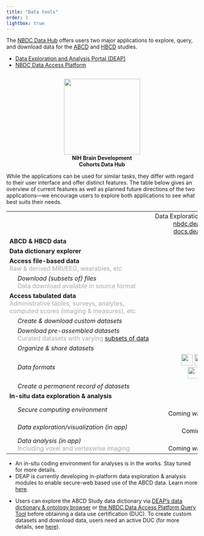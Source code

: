 ```yaml
---
title: "Data tools"
order: 1
lightbox: true
---
```


The [NBDC Data Hub](https://nbdc-datahub.org) offers users two major applications to explore, query, and download data for the [ABCD](https://abcdstudy.org) and [HBCD](https://hbcdstudy.org) studies.

- [Data Exploration and Analysis Portal (DEAP)](https://nbdc.deapscience.com)
- [NBDC Data Access Platform](https://nbdc-datashare.lassoinformatics.com)

<div style="float: right; margin-left: 150px; margin-right: 150px; text-align: center;">
  <img src="../assets/img/tools/nbdc_icon.png" width="200"><br>
  <strong>NIH Brain Development Cohorts Data Hub</strong>
</div>

<p>
  While the applications can be used for similar tasks, they differ with regard to their user 
  interface and offer distinct features. The table below gives an overview of current features 
  as well as planned future directions of the two applications—we encourage users to explore 
  both applications to see what best suits their needs.
</p>

| | | |
|:-|:-:|:-:|
| [<span style="white-space: nowrap;">&nbsp;&nbsp;&nbsp;&nbsp;&nbsp;Curated datasets with varying subsets of data]{style="color: #FFFFFF;"}</span> |  <span style="white-space: nowrap;">Data Exploration and Analysis Portal</span> <br> [nbdc.deapscience.com](https://deapscience.com/#/home) <br> [docs.deapscience.com](https://docs.deapscience.com) | NBDC Data Access Platform <br> <span style="white-space: nowrap;">[nbdc-datashare.lassoinformatics.com](https://nbdc-datashare.lassoinformatics.com)</span> <br> [nbdc.lassoinformatics.com](https://nbdc.lassoinformatics.com/data-query-and-downloads) |
| **ABCD & HBCD data** | <svg xmlns="http://www.w3.org/2000/svg" width="20" height="20" fill="green" viewBox="0 0 24 24" aria-hidden="true"><path d="M20.285 6.709a1 1 0 00-1.414-1.418l-9.192 9.207-4.242-4.243a1 1 0 00-1.414 1.414l5 5a1 1 0 001.414 0l9.848-9.96z"/></svg> | <svg xmlns="http://www.w3.org/2000/svg" width="20" height="20" fill="green" viewBox="0 0 24 24" aria-hidden="true"><path d="M20.285 6.709a1 1 0 00-1.414-1.418l-9.192 9.207-4.242-4.243a1 1 0 00-1.414 1.414l5 5a1 1 0 001.414 0l9.848-9.96z"/></svg> |
| **Data dictionary explorer** | <svg xmlns="http://www.w3.org/2000/svg" width="20" height="20" fill="green" viewBox="0 0 24 24" aria-hidden="true"><path d="M20.285 6.709a1 1 0 00-1.414-1.418l-9.192 9.207-4.242-4.243a1 1 0 00-1.414 1.414l5 5a1 1 0 001.414 0l9.848-9.96z"/></svg> |  <svg xmlns="http://www.w3.org/2000/svg" width="20" height="20" fill="green" viewBox="0 0 24 24" aria-hidden="true"><path d="M20.285 6.709a1 1 0 00-1.414-1.418l-9.192 9.207-4.242-4.243a1 1 0 00-1.414 1.414l5 5a1 1 0 001.414 0l9.848-9.96z"/></svg> | 
| **Access file-based data** <br> [Raw & derived MRI/EEG, wearables, etc]{style="color: #A9A9A9;"} | <svg xmlns="http://www.w3.org/2000/svg" width="20" height="20" fill="red" viewBox="0 0 24 24" aria-hidden="true" data-bs-toggle="tooltip" title="Close or error icon"> <path d="M18.364 5.636a1 1 0 00-1.414 0L12 10.586 7.05 5.636a1 1 0 10-1.414 1.414L10.586 12l-4.95 4.95a1 1 0 101.414 1.414L12 13.414l4.95 4.95a1 1 0 001.414-1.414L13.414 12l4.95-4.95a1 1 0 000-1.414z"/> </svg> | <svg xmlns="http://www.w3.org/2000/svg" width="20" height="20" fill="green" viewBox="0 0 24 24" aria-hidden="true"><path d="M20.285 6.709a1 1 0 00-1.414-1.418l-9.192 9.207-4.242-4.243a1 1 0 00-1.414 1.414l5 5a1 1 0 001.414 0l9.848-9.96z"/></svg> |
| &nbsp;&nbsp;&nbsp;&nbsp;&nbsp;*Download (subsets of) files* <br> &nbsp;&nbsp;&nbsp;&nbsp;&nbsp;[Data download available in source format]{style="color: #A9A9A9;"} | N/A | <svg xmlns="http://www.w3.org/2000/svg" width="20" height="20" fill="green" viewBox="0 0 24 24" aria-hidden="true"><path d="M20.285 6.709a1 1 0 00-1.414-1.418l-9.192 9.207-4.242-4.243a1 1 0 00-1.414 1.414l5 5a1 1 0 001.414 0l9.848-9.96z"/></svg> |
| **Access tabulated data** <br> [Administrative tables, surveys, analytes, <br> computed scores (imaging & measures), etc]{style="color: #A9A9A9;"} | <svg xmlns="http://www.w3.org/2000/svg" width="20" height="20" fill="green" viewBox="0 0 24 24" aria-hidden="true"><path d="M20.285 6.709a1 1 0 00-1.414-1.418l-9.192 9.207-4.242-4.243a1 1 0 00-1.414 1.414l5 5a1 1 0 001.414 0l9.848-9.96z"/></svg> | <svg xmlns="http://www.w3.org/2000/svg" width="20" height="20" fill="green" viewBox="0 0 24 24" aria-hidden="true"><path d="M20.285 6.709a1 1 0 00-1.414-1.418l-9.192 9.207-4.242-4.243a1 1 0 00-1.414 1.414l5 5a1 1 0 001.414 0l9.848-9.96z"/></svg> |
| &nbsp;&nbsp;&nbsp;&nbsp;&nbsp;*Create & download custom datasets* | <svg xmlns="http://www.w3.org/2000/svg" width="20" height="20" fill="green" viewBox="0 0 24 24" aria-hidden="true"><path d="M20.285 6.709a1 1 0 00-1.414-1.418l-9.192 9.207-4.242-4.243a1 1 0 00-1.414 1.414l5 5a1 1 0 001.414 0l9.848-9.96z"/></svg> | <svg xmlns="http://www.w3.org/2000/svg" width="20" height="20" fill="green" viewBox="0 0 24 24" aria-hidden="true"><path d="M20.285 6.709a1 1 0 00-1.414-1.418l-9.192 9.207-4.242-4.243a1 1 0 00-1.414 1.414l5 5a1 1 0 001.414 0l9.848-9.96z"/></svg> |
| &nbsp;&nbsp;&nbsp;&nbsp;&nbsp;*Download pre-assembled datasets* <br> [<span style="white-space: nowrap;">&nbsp;&nbsp;&nbsp;&nbsp;&nbsp;Curated datasets with varying [subsets of data](https://docs.deapscience.com/download_use/download.html#pre_assembled)]{style="color: #A9A9A9;"}</span> | <svg xmlns="http://www.w3.org/2000/svg" width="20" height="20" fill="green" viewBox="0 0 24 24" aria-hidden="true"><path d="M20.285 6.709a1 1 0 00-1.414-1.418l-9.192 9.207-4.242-4.243a1 1 0 00-1.414 1.414l5 5a1 1 0 001.414 0l9.848-9.96z"/></svg> | <svg xmlns="http://www.w3.org/2000/svg" width="20" height="20" fill="red" viewBox="0 0 24 24" aria-hidden="true" data-bs-toggle="tooltip" title="Close or error icon"> <path d="M18.364 5.636a1 1 0 00-1.414 0L12 10.586 7.05 5.636a1 1 0 10-1.414 1.414L10.586 12l-4.95 4.95a1 1 0 101.414 1.414L12 13.414l4.95 4.95a1 1 0 001.414-1.414L13.414 12l4.95-4.95a1 1 0 000-1.414z"/> </svg> |
| &nbsp;&nbsp;&nbsp;&nbsp;&nbsp;*Organize & share datasets* | <svg xmlns="http://www.w3.org/2000/svg" width="20" height="20" fill="green" viewBox="0 0 24 24" aria-hidden="true"><path d="M20.285 6.709a1 1 0 00-1.414-1.418l-9.192 9.207-4.242-4.243a1 1 0 00-1.414 1.414l5 5a1 1 0 001.414 0l9.848-9.96z"/></svg> | <svg xmlns="http://www.w3.org/2000/svg" width="20" height="20" fill="green" viewBox="0 0 24 24" aria-hidden="true"><path d="M20.285 6.709a1 1 0 00-1.414-1.418l-9.192 9.207-4.242-4.243a1 1 0 00-1.414 1.414l5 5a1 1 0 001.414 0l9.848-9.96z"/></svg> |
| &nbsp;&nbsp;&nbsp;&nbsp;&nbsp;*Data formats* |![](../assets/img/tools/csv_logo){width="30"} ![](../assets/img/tools/tsv_logo){width="30"} ![](../assets/img/tools/stata_logo){width="30"} ![](../assets/img/tools/spss_logo){width="30"} <br> ![](../assets/img/tools/rds_logo){width="30"} ![](../assets/img/tools/arrow_logo){width="30"} ![](../assets/img/tools/parquet_logo){width="30"} | <br> ![](../assets/img/tools/csv_logo){width="30"} |
| &nbsp;&nbsp;&nbsp;&nbsp;&nbsp;*Create a permanent record of datasets* | <svg xmlns="http://www.w3.org/2000/svg" width="20" height="20" fill="green" viewBox="0 0 24 24" aria-hidden="true"><path d="M20.285 6.709a1 1 0 00-1.414-1.418l-9.192 9.207-4.242-4.243a1 1 0 00-1.414 1.414l5 5a1 1 0 001.414 0l9.848-9.96z"/></svg> | <svg xmlns="http://www.w3.org/2000/svg" width="20" height="20" fill="green" viewBox="0 0 24 24" aria-hidden="true"><path d="M20.285 6.709a1 1 0 00-1.414-1.418l-9.192 9.207-4.242-4.243a1 1 0 00-1.414 1.414l5 5a1 1 0 001.414 0l9.848-9.96z"/></svg> |
| **In-situ data exploration & analysis** |  |  |
| &nbsp;&nbsp;&nbsp;&nbsp;&nbsp;*Secure computing environment* | <svg xmlns=http://www.w3.org/2000/svg width="20" height="20" viewBox="0 0 24 24" aria-hidden="true"><path d="M15.55 5.55 11 1v3.07C7.06 4.56 4 7.92 4 12s3.05 7.44 7 7.93v-2.02c-2.84-.48-5-2.94-5-5.91s2.16-5.43 5-5.91V10zM19.93 11c-.17-1.39-.72-2.73-1.62-3.89l-1.42 1.42c.54.75.88 1.6 1.02 2.47zM13 17.9v2.02c1.39-.17 2.74-.71 3.9-1.61l-1.44-1.44c-.75.54-1.59.89-2.46 1.03m3.89-2.42 1.42 1.41c.9-1.16 1.45-2.5 1.62-3.89h-2.02c-.14.87-.48 1.72-1.02 2.48"></path></svg> <br> Coming *winter 2025/2026* | <svg xmlns=http://www.w3.org/2000/svg width="20" height="20" viewBox="0 0 24 24" aria-hidden="true"><path d="M15.55 5.55 11 1v3.07C7.06 4.56 4 7.92 4 12s3.05 7.44 7 7.93v-2.02c-2.84-.48-5-2.94-5-5.91s2.16-5.43 5-5.91V10zM19.93 11c-.17-1.39-.72-2.73-1.62-3.89l-1.42 1.42c.54.75.88 1.6 1.02 2.47zM13 17.9v2.02c1.39-.17 2.74-.71 3.9-1.61l-1.44-1.44c-.75.54-1.59.89-2.46 1.03m3.89-2.42 1.42 1.41c.9-1.16 1.45-2.5 1.62-3.89h-2.02c-.14.87-.48 1.72-1.02 2.48"></path></svg> <br> Coming *soon* |
| &nbsp;&nbsp;&nbsp;&nbsp;&nbsp;*Data exploration/visualization (in app)* | <svg xmlns=http://www.w3.org/2000/svg width="20" height="20" viewBox="0 0 24 24" aria-hidden="true"><path d="M15.55 5.55 11 1v3.07C7.06 4.56 4 7.92 4 12s3.05 7.44 7 7.93v-2.02c-2.84-.48-5-2.94-5-5.91s2.16-5.43 5-5.91V10zM19.93 11c-.17-1.39-.72-2.73-1.62-3.89l-1.42 1.42c.54.75.88 1.6 1.02 2.47zM13 17.9v2.02c1.39-.17 2.74-.71 3.9-1.61l-1.44-1.44c-.75.54-1.59.89-2.46 1.03m3.89-2.42 1.42 1.41c.9-1.16 1.45-2.5 1.62-3.89h-2.02c-.14.87-.48 1.72-1.02 2.48"></path></svg> <br> Coming *fall 2025* | <svg xmlns=http://www.w3.org/2000/svg width="20" height="20" fill="red" viewBox="0 0 24 24" aria-hidden="true" data-bs-toggle="tooltip" title="Close or error icon"> <path d="M18.364 5.636a1 1 0 00-1.414 0L12 10.586 7.05 5.636a1 1 0 10-1.414 1.414L10.586 12l-4.95 4.95a1 1 0 101.414 1.414L12 13.414l4.95 4.95a1 1 0 001.414-1.414L13.414 12l4.95-4.95a1 1 0 000-1.414z"/> </svg> |
| &nbsp;&nbsp;&nbsp;&nbsp;&nbsp;*Data analysis (in app)* <br> [&nbsp;&nbsp;&nbsp;&nbsp;&nbsp;Including voxel and vertexwise imaging]{style="color: #A9A9A9;"} | <svg xmlns=http://www.w3.org/2000/svg width="20" height="20" viewBox="0 0 24 24" aria-hidden="true"><path d="M15.55 5.55 11 1v3.07C7.06 4.56 4 7.92 4 12s3.05 7.44 7 7.93v-2.02c-2.84-.48-5-2.94-5-5.91s2.16-5.43 5-5.91V10zM19.93 11c-.17-1.39-.72-2.73-1.62-3.89l-1.42 1.42c.54.75.88 1.6 1.02 2.47zM13 17.9v2.02c1.39-.17 2.74-.71 3.9-1.61l-1.44-1.44c-.75.54-1.59.89-2.46 1.03m3.89-2.42 1.42 1.41c.9-1.16 1.45-2.5 1.62-3.89h-2.02c-.14.87-.48 1.72-1.02 2.48"></path></svg> <br> Coming *winter 2025/2026* | <svg xmlns=http://www.w3.org/2000/svg width="20" height="20" fill="red" viewBox="0 0 24 24" aria-hidden="true" data-bs-toggle="tooltip" title="Close or error icon"> <path d="M18.364 5.636a1 1 0 00-1.414 0L12 10.586 7.05 5.636a1 1 0 10-1.414 1.414L10.586 12l-4.95 4.95a1 1 0 101.414 1.414L12 13.414l4.95 4.95a1 1 0 001.414-1.414L13.414 12l4.95-4.95a1 1 0 000-1.414z"/> </svg> |

::: {.callout-note title="Updates"}
- An in-situ coding environment for analyses is in the works. Stay tuned for more details.
- DEAP is currently developing in-platform data exploration & analysis modules to enable secure-web based use of the ABCD data. Learn more [here](https://docs.deapscience.com/).
::: 

::: {.callout-important title="Data dictionary vs. data acccess"}
- Users can explore the ABCD Study data dictionary via [DEAP's data dictionary & ontology browser](https://abcd.deapscience.com/#/my-datasets/create-dataset) or [the NBDC Data Access Platform Query Tool](https://nbdc-datashare.lassoinformatics.com) before obtaining a data use certification (DUC). To create custom datasets and download data, users need an active DUC (for more details, see [here](../usage/access.qmd)).
:::
